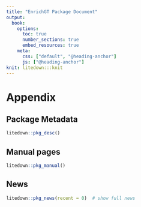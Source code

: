 ```yaml
---
title: "EnrichGT Package Document"
output:
  book:
    options:
      toc: true
      number_sections: true
      embed_resources: true
    meta:
      css: ["default", "@heading-anchor"]
      js: ["@heading-anchor"]
knit: litedown:::knit
---
```




# Appendix {.appendix}

## Package Metadata

```r
litedown::pkg_desc()
```

## Manual pages

```r
litedown::pkg_manual()
```

## News

```r
litedown::pkg_news(recent = 0)  # show full news
```

